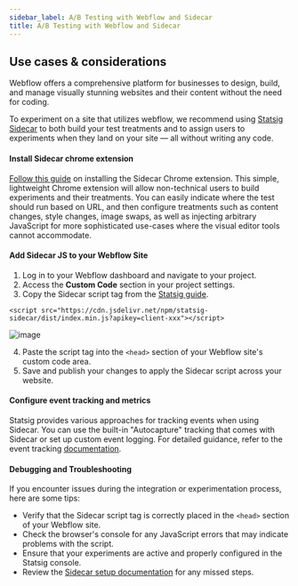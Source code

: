 ```yaml
---
sidebar_label: A/B Testing with Webflow and Sidecar
title: A/B Testing with Webflow and Sidecar
---
```


## Use cases &amp; considerations

Webflow offers a comprehensive platform for businesses to design, build, and manage visually stunning websites and their content without the need for coding. 

To experiment on a site that utilizes webflow, we recommend using [Statsig Sidecar](/guides/sidecar-experiments/introduction) to both build your test treatments and to assign users to experiments when they land on your site — all without writing any code.

#### Install Sidecar chrome extension
[Follow this guide](/guides/sidecar-experiments/setup) on installing the Sidecar Chrome extension.
This simple, lightweight Chrome extension will allow non-technical users to build experiments and their treatments. You can easily indicate where the test should run based on URL, and then configure treatments such as content changes, style changes, image swaps, as well as injecting arbitrary JavaScript for more sophisticated use-cases where the visual editor tools cannot accommodate. 

#### Add Sidecar JS to your Webflow Site

1. Log in to your Webflow dashboard and navigate to your project.
2. Access the **Custom Code** section in your project settings.
3. Copy the Sidecar script tag from the [Statsig guide](/guides/sidecar-experiments/publishing-experiments#step-2-add-script-code). 

`<script src="https://cdn.jsdelivr.net/npm/statsig-sidecar/dist/index.min.js?apikey=client-xxx"></script>`

![image](https://user-images.githubusercontent.com/74588208/210325253-6d118adf-8758-48fb-9c99-fdee6ff34f06.png)

4. Paste the script tag into the `<head>` section of your Webflow site's custom code area.
5. Save and publish your changes to apply the Sidecar script across your website.


#### Configure event tracking and metrics
Statsig provides various approaches for tracking events when using Sidecar. You can use the built-in "Autocapture" tracking that comes with Sidecar or set up custom event logging. For detailed guidance, refer to the event tracking [documentation](/guides/sidecar-experiments/measuring-experiments).

#### Debugging and Troubleshooting
If you encounter issues during the integration or experimentation process, here are some tips:

- Verify that the Sidecar script tag is correctly placed in the `<head>` section of your Webflow site.
- Check the browser's console for any JavaScript errors that may indicate problems with the script.
- Ensure that your experiments are active and properly configured in the Statsig console.
- Review the [Sidecar setup documentation](/guides/sidecar-experiments/setup) for any missed steps. 

